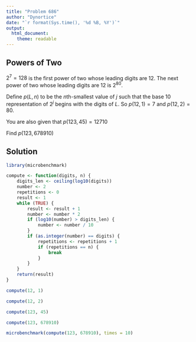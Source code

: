 ```yaml
---
title: "Problem 686"
author: "Dynortice"
date: "`r format(Sys.time(), '%d %B, %Y')`"
output:
  html_document:
    theme: readable
---
```

## Powers of Two

$2 ^ 7 = 128$ is the first power of two whose leading digits are $12$. The next power of two whose leading digits are $12$ is $2 ^ {80}$.

Define $p(L, n)$ to be the $n$th-smallest value of $j$ such that the base $10$ representation of $2 ^ j$ begins with the digits of $L$. So $p(12, 1) = 7$ and $p(12, 2) = 80$.

You are also given that $p(123, 45) = 12710$

Find $p(123, 678910)$

## Solution

```r
library(microbenchmark)
```
```r
compute <- function(digits, n) {
    digits_len <- ceiling(log10(digits))
    number <- 2
    repetitions <- 0
    result <- 1
    while (TRUE) {
        result <- result + 1
        number <- number * 2
        if (log10(number) > digits_len) {
            number <- number / 10
        }
        if (as.integer(number) == digits) {
            repetitions <- repetitions + 1
            if (repetitions == n) {
                break
            }
        }
    }
    return(result)
}
```
```r
compute(12, 1)
```
```r
compute(12, 2)
```
```r
compute(123, 45)
```
```r
compute(123, 678910)
```
```r
microbenchmark(compute(123, 678910), times = 10)
```